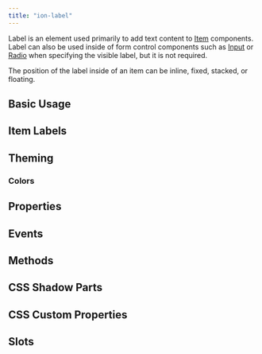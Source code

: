 ```yaml
---
title: "ion-label"
---
```


<head>
  <title>ion-label: Item Label Color and Properties for Applications</title>
  <meta name="description" content="Label is a wrapper element that can be used in combination with other Ionic components. Easily design item label colors and other properties with ion-label." />
</head>


<EncapsulationPill type="scoped" />

Label is an element used primarily to add text content to [Item](./item) components. Label can also be used inside of form control components such as [Input](./input) or [Radio](./radio) when specifying the visible label, but it is not required.

The position of the label inside of an item can be inline, fixed, stacked, or floating.

## Basic Usage


<Basic />

## Item Labels


<Item />

## Theming

### Colors


<Colors />


## Properties
<Props />

## Events
<Events />

## Methods
<Methods />

## CSS Shadow Parts
<Parts />

## CSS Custom Properties
<CustomProps />

## Slots
<Slots />
